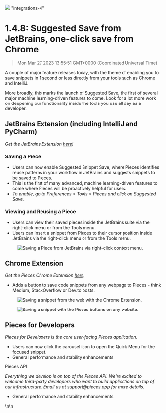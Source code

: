 ![](https://uploads-ssl.webflow.com/6143afec68f555387049efb3/630d3512782e9a024e457ccd_ezgif_com-gif-maker10_786f6f005c261e4cfd35ea0dbffd4ec9_2000.png)
"integrations-4"
# 1.4.8: Suggested Save from JetBrains, one-click save from Chrome
> Mon Mar 27 2023 13:55:51 GMT+0000 (Coordinated Universal Time)
<p>A couple of major feature releases today, with the theme of enabling you to save snippets in 1 second or less
    directly from your tools such as Chrome and IntelliJ.</p><p>More broadly, this marks the launch of Suggested Save,
    the first of several major machine learning-driven features to come. Look for a lot more work on deepening our
    functionality inside the tools you use all day as a developer.</p><h2 id="3vdq1">JetBrains Extension (including
    IntelliJ and PyCharm)</h2><p><em>Get the JetBrains Extension <a
    href="https://plugins.jetbrains.com/plugin/17328-pieces" target="_blank" rel="noopener noreferrer">here</a>!</em>
</p><h3 id="16eso">Saving a Piece</h3><ul>
    <li>Users can now enable Suggested Snippet Save, where Pieces identifies reuse patterns in your workflow in
        JetBrains and suggests snippets to be saved to Pieces.
    </li>
    <li>This is the first of many advanced, machine learning-driven features to come where Pieces will be proactively
        helpful for users.
    </li>
    <li><em>To enable, go to Preferences &gt; Tools &gt; Pieces and click on Suggested Save.</em></li>
</ul><h3 id="4n67q">Viewing and Reusing a Piece</h3><ul>
    <li>Users can view their saved pieces inside the JetBrains suite via the right-click menu or from the Tools menu.
    </li>
    <li>Users can insert a snippet from Pieces to their cursor position inside JetBrains via the right-click menu or
        from the Tools menu.
    </li>
</ul><figure class="w-richtext-figure-type-image w-richtext-align-center" data-rt-type="image" data-rt-align="center">
    <div><img alt="Saving a Piece from JetBrains via right-click context menu."
              src="https://uploads-ssl.webflow.com/6143afec68f555387049efb3/630d3513782e9a241c4580ae_ezgif_com-gif-maker6_2aa57d9fa1b3a9aea192177240947089_800.png"/>
    </div>
</figure><h2 id="3r6bi">Chrome Extension</h2><p><em>Get the Pieces Chrome Extension <a
    href="https://chrome.google.com/webstore/detail/pieces/igbgibhbfonhmjlechmeefimncpekepm?hl=en" target="_blank"
    rel="noopener noreferrer">here</a>.</em></p><ul>
    <li>Adds a button to save code snippets from any webpage to Pieces - think Medium, StackOverflow or Dev.to posts.
    </li>
</ul><figure class="w-richtext-figure-type-image w-richtext-align-center" data-rt-type="image" data-rt-align="center">
    <div><img alt="Saving a snippet from the web with the Chrome Extension."
              src="https://uploads-ssl.webflow.com/6143afec68f555387049efb3/630d3513782e9af54d4580d6_ezgif_com-gif-maker7_989ab9943c64313eababc7121ecd8118_800.png"/>
    </div>
</figure><figure class="w-richtext-figure-type-image w-richtext-align-center" data-rt-type="image"
                 data-rt-align="center">
    <div><img alt="Saving a snippet with the Pieces buttons on any website."
              src="https://uploads-ssl.webflow.com/6143afec68f555387049efb3/630d3513782e9a73ea45805e_ezgif_com-gif-maker9_b381b5a42223fa3de4bb3b00e3508a66_800.png"/>
    </div>
</figure><h2 id="2spq2">Pieces for Developers</h2><p><em>Pieces for Developers is the core user-facing Pieces
    application.</em></p><ul>
    <li>Users can now click the carousel icon to open the Quick Menu for the focused snippet.</li>
    <li>General performance and stability enhancements</li>
</ul><p>Pieces API</p><p><em>Everything we develop is on top of the Pieces API. We&#x27;re excited to welcome
    third-party developers who want to build applications on top of our infrastructure. Email us at support@pieces.app
    for more details.</em></p><ul>
    <li>General performance and stability enhancements</li>
</ul>\n\n    <figure dat
